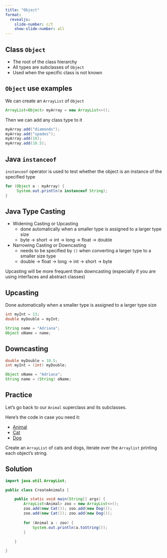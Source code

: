 ```yaml
---
title: "Object"
format:
  revealjs:
    slide-number: c/t
    show-slide-number: all
---
```



## Class `Object`

* The root of the class hierarchy
* All types are subclasses of `Object`
* Used when the specific class is not known

## `Object` use examples

We can create an `ArrayList` of `Object`

```java
ArrayList<Object> myArray = new ArrayList<>();
```

Then we can add any class type to it

```java
myArray.add("diamonds");
myArray.add("spades");
myArray.add(10);
myArray.add(10.5);
```

## Java `instanceof`

`instanceof` operator is used to test whether the object is an instance of the specified type

```java
for (Object o : myArray) {
	 System.out.println(o instanceof String);
}
```

## Java Type Casting

* Widening Casting or Upcasting
     * done automatically when a smaller type is assigned to a larger type size
     * byte -> short -> int -> long -> float -> double

* Narrowing Casting or Downcasting
     * needs to be specified by `()` when converting a larger type to a smaller size type
     * double -> float -> long -> int -> short -> byte
     
Upcasting will be more frequent than downcasting (especially if you are using
interfaces and abstract classes)
     
## Upcasting

Done automatically when a smaller type is assigned to a larger type size

```java
int myInt = 13;
double myDouble = myInt;

String name = "Adriana";
Object oName = name;
```

## Downcasting

```java
double myDouble = 10.5;
int myInt = (int) myDouble;

Object oName = "Adriana";
String name = (String) oName;
```

## Practice

Let's go back to our `Animal` superclass and its subclasses.

Here's the code in case you need it:

* [Animal](files/Animal.java)
* [Cat](files/Cat.java)
* [Dog](files/Dog.java)

Create an `ArrayList` of cats and dogs, iterate over the `Arraylist` printing
each object's string.

## Solution

```java
import java.util.ArrayList;

public class CreateAnimals {

	public static void main(String[] args) {
		ArrayList<Animal> zoo = new ArrayList<>();
		zoo.add(new Cat()); zoo.add(new Dog());
		zoo.add(new Cat()); zoo.add(new Dog());
		
		for (Animal a : zoo) {
			System.out.println(a.toString());
		}
	
	}

}
```

